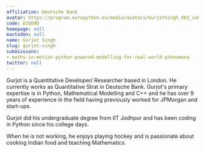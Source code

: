```yaml
---
affiliation: Deutsche Bank
avatar: https://program.europython.eu/media/avatars/GurjotSingh_001_sxMYPRZ.jpg
code: DJUD9D
homepage: null
mastodon: null
name: Gurjot Singh
slug: gurjot-singh
submissions:
- maths-in-motion-python-powered-modelling-for-real-world-phenomena
twitter: null
---
```


Gurjot is a Quantitative Developer/ Researcher based in London. He currently works as Quantitative Strat in Deutsche Bank. Gurjot's primary expertise is in Python, Mathematical Modelling and C++ and he has over 9 years of experience in the field having previously worked for JPMorgan and start-ups.

Gurjot did his undergraduate degree from IIT Jodhpur and has been coding in Python since his college days.

When he is not working, he enjoys playing hockey and is passionate about cooking Indian food and teaching Mathematics.
